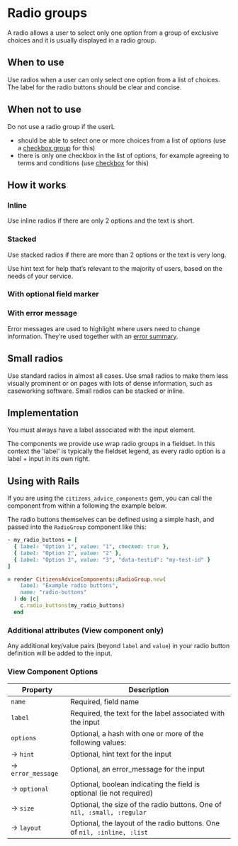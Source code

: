 
# Radio groups

A radio allows a user to select only one option from a group of exclusive choices and it is usually displayed in a radio group.

<Preview>
  <Story id="forms-radio-group--basic" />
</Preview>

## When to use

Use radios when a user can only select one option from a list of choices. The label for the radio buttons should be clear and concise.

## When not to use

Do not use a radio group if the userL

- should be able to select one or more choices from a list of options (use a [checkbox group](/docs/forms-checkbox-group--basic) for this)
- there is only one checkbox in the list of options, for example agreeing to terms and conditions (use [checkbox](/docs/forms-checkbox--basic) for this)

## How it works

### Inline

<Preview>
  <Story id="forms-radio-group--inline" />
</Preview>

Use inline radios if there are only 2 options and the text is short.

### Stacked

<Preview>
  <Story id="forms-radio-group--with-long-options" />
</Preview>

Use stacked radios if there are more than 2 options or the text is very long.

Use hint text for help that’s relevant to the majority of users, based on the needs of your service.

### With optional field marker

<Preview>
  <Story id="forms-radio-group--optional-field" />
</Preview>

### With error message

Error messages are used to highlight where users need to change information. They’re used together with an [error summary](/design-system/styleguide/forms/components-error-summary--page?path=/docs/forms-error-summary--example).

<Preview>
  <Story id="forms-radio-group--with-error" />
</Preview>

## Small radios

<Preview>
  <Story id="forms-radio-group--small" />
</Preview>

Use standard radios in almost all cases. Use small radios to make them less visually prominent or on pages with lots of dense information, such as caseworking software. Small radios can be stacked or inline.

## Implementation

You must always have a label associated with the input element.

The components we provide use wrap radio groups in a fieldset. In this context the 'label' is typically the fieldset legend, as every radio option is a label + input in its own right.

## Using with Rails

If you are using the `citizens_advice_components` gem, you can call the component from within a following the example below.

The radio buttons themselves can be defined using a simple hash, and passed into the `RadioGroup` component like this:

```rb
- my_radio_buttons = [
  { label: "Option 1", value: "1", checked: true },
  { label: "Option 2", value: "2" },
  { label: "Option 3", value: "3", "data-testid": "my-test-id" }
]

= render CitizensAdviceComponents::RadioGroup.new(
    label: "Example radio buttons",
    name: "radio-buttons"
  ) do |c|
    c.radio_buttons(my_radio_buttons)
  end
```

### Additional attributes (View component only)

Any additional key/value pairs (beyond `label` and `value`) in your radio button definition will be added to the input.

<Preview>
  <Story id="forms-radio-group--attributes" />
</Preview>

### View Component Options

| Property               | Description                                                             |
| ---------------------- | ----------------------------------------------------------------------- |
| `name`                 | Required, field name                                                    |
| `label`                | Required, the text for the label associated with the input              |
| `options`              | Optional, a hash with one or more of the following values:              |
| &rarr; `hint`          | Optional, hint text for the input                                       |
| &rarr; `error_message` | Optional, an error_message for the input                                |
| &rarr; `optional`      | Optional, boolean indicating the field is optional (ie not required)    |
| &rarr; `size`          | Optional, the size of the radio buttons. One of `nil, :small, :regular` |
| &rarr; `layout`        | Optional, the layout of the radio buttons. One of `nil, :inline, :list` |

